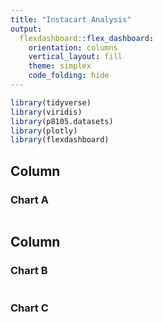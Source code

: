 ```yaml
---
title: "Instacart Analysis"
output: 
  flexdashboard::flex_dashboard:
    orientation: columns
    vertical_layout: fill
    theme: simplex
    code_folding: hide
---
```


```r

library(tidyverse)
library(viridis)
library(p8105.datasets)
library(plotly)
library(flexdashboard)
```

Column {data-width=650}
-----------------------------------------------------------------------

### Chart A

```r

```

Column {data-width=350}
-----------------------------------------------------------------------

### Chart B

```r

```

### Chart C

```r

```

